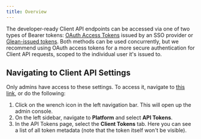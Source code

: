 ```yaml
---
title: Overview
---
```


The developer-ready Client API endpoints can be accessed via one of two types of Bearer tokens: [OAuth Access Tokens](/guides/client/authentication/oauth) issued by an SSO provider or [Glean-issued tokens](/guides/client/authentication/glean-issued). Both methods can be used concurrently, but we recommend using OAuth access tokens for a more secure authentication for Client API requests, scoped to the individual user it's issued to.

## Navigating to Client API Settings

Only admins have access to these settings. To access it, navigate to [this link](https://app.glean.com/admin/platform/tokenManagement?tab=client), or do the following:

1. Click on the wrench icon in the left navigation bar. This will open up the admin console.
2. On the left sidebar, navigate to **Platform** and select **API Tokens**.
3. In the API Tokens page, select the **Client Tokens** tab. Here you can see a list of all token metadata (note that the token itself won't be visible).